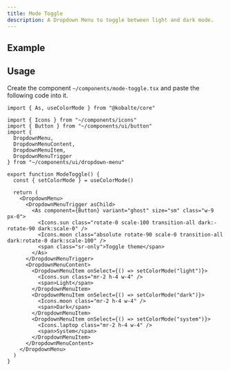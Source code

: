 ```yaml
---
title: Mode Toggle
description: A Dropdown Menu to toggle between light and dark mode.
---
```



## Example

<ComponentExample>
  <ModeToggle />
</ComponentExample>

## Usage

Create the component `~/components/mode-toggle.tsx` and paste the following code into it.

```tsx
import { As, useColorMode } from "@kobalte/core"

import { Icons } from "~/components/icons"
import { Button } from "~/components/ui/button"
import {
  DropdownMenu,
  DropdownMenuContent,
  DropdownMenuItem,
  DropdownMenuTrigger
} from "~/components/ui/dropdown-menu"

export function ModeToggle() {
  const { setColorMode } = useColorMode()

  return (
    <DropdownMenu>
      <DropdownMenuTrigger asChild>
        <As component={Button} variant="ghost" size="sm" class="w-9 px-0">
          <Icons.sun class="rotate-0 scale-100 transition-all dark:-rotate-90 dark:scale-0" />
          <Icons.moon class="absolute rotate-90 scale-0 transition-all dark:rotate-0 dark:scale-100" />
          <span class="sr-only">Toggle theme</span>
        </As>
      </DropdownMenuTrigger>
      <DropdownMenuContent>
        <DropdownMenuItem onSelect={() => setColorMode("light")}>
          <Icons.sun class="mr-2 h-4 w-4" />
          <span>Light</span>
        </DropdownMenuItem>
        <DropdownMenuItem onSelect={() => setColorMode("dark")}>
          <Icons.moon class="mr-2 h-4 w-4" />
          <span>Dark</span>
        </DropdownMenuItem>
        <DropdownMenuItem onSelect={() => setColorMode("system")}>
          <Icons.laptop class="mr-2 h-4 w-4" />
          <span>System</span>
        </DropdownMenuItem>
      </DropdownMenuContent>
    </DropdownMenu>
  )
}
```
